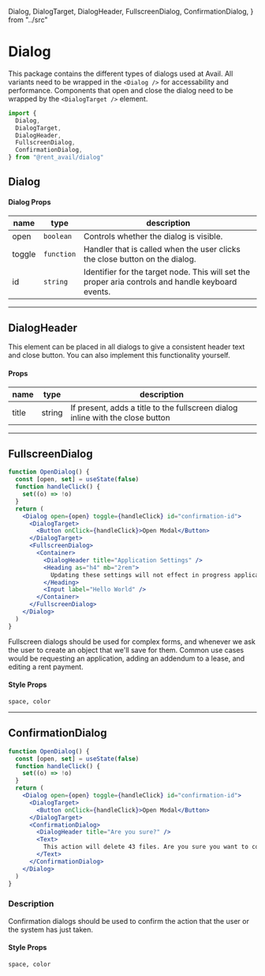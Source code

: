   Dialog,
  DialogTarget,
  DialogHeader,
  FullscreenDialog,
  ConfirmationDialog,
} from "../src"

<Meta title="Packages / Dialog" />

# Dialog

This package contains the different types of dialogs used at Avail. All variants need to be wrapped in the `<Dialog />` for accessability and performance. Components that open and close the dialog need to be wrapped by the `<DialogTarget />` element.

```js
import {
  Dialog,
  DialogTarget,
  DialogHeader,
  FullscreenDialog,
  ConfirmationDialog,
} from "@rent_avail/dialog"
```

## Dialog

<Canvas>
  <Story name="Confirmation" story={Confirmation} />
</Canvas>

<ArgsTable of={Dialog} />

#### Dialog Props

| name   | type       | description                                                                                        |
| ------ | ---------- | -------------------------------------------------------------------------------------------------- |
| open   | `boolean`  | Controls whether the dialog is visible.                                                            |
| toggle | `function` | Handler that is called when the user clicks the close button on the dialog.                        |
| id     | `string`   | Identifier for the target node. This will set the proper aria controls and handle keyboard events. |

---

## DialogHeader

This element can be placed in all dialogs to give a consistent header text and close button. You can also implement this functionality yourself.

#### Props

| name  | type   | description                                                                    |
| ----- | ------ | ------------------------------------------------------------------------------ |
| title | string | If present, adds a title to the fullscreen dialog inline with the close button |

---

## FullscreenDialog

```jsx live
function OpenDialog() {
  const [open, set] = useState(false)
  function handleClick() {
    set((o) => !o)
  }
  return (
    <Dialog open={open} toggle={handleClick} id="confirmation-id">
      <DialogTarget>
        <Button onClick={handleClick}>Open Modal</Button>
      </DialogTarget>
      <FullscreenDialog>
        <Container>
          <DialogHeader title="Application Settings" />
          <Heading as="h4" mb="2rem">
            Updating these settings will not effect in progress applications.
          </Heading>
          <Input label="Hello World" />
        </Container>
      </FullscreenDialog>
    </Dialog>
  )
}
```

Fullscreen dialogs should be used for complex forms, and whenever we ask the user to create an object that we'll save for them. Common use cases would be requesting an application, adding an addendum to a lease, and editing a rent payment.

#### Style Props

`space, color`

---

## ConfirmationDialog

```jsx live
function OpenDialog() {
  const [open, set] = useState(false)
  function handleClick() {
    set((o) => !o)
  }
  return (
    <Dialog open={open} toggle={handleClick} id="confirmation-id">
      <DialogTarget>
        <Button onClick={handleClick}>Open Modal</Button>
      </DialogTarget>
      <ConfirmationDialog>
        <DialogHeader title="Are you sure?" />
        <Text>
          This action will delete 43 files. Are you sure you want to continue?
        </Text>
      </ConfirmationDialog>
    </Dialog>
  )
}
```

### Description

Confirmation dialogs should be used to confirm the action that the user or the system has just taken.

#### Style Props

`space, color`
